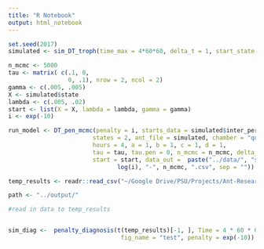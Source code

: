 ```yaml
---
title: "R Notebook"
output: html_notebook
---
```


```r
set.seed(2017)
simulated <- sim_DT_troph(time_max = 4*60*60, delta_t = 1, start_state = 1, switch_rate = c(.005, .005), int_rate = c(.005, .02), num_locations = 1, state_tpm = matrix(c(.99, .01, .01, .99), nrow = 2, byrow = T))
```

```r
n_mcmc <- 5000
tau <- matrix( c(.1, 0, 
                 0, .1), nrow = 2, ncol = 2)
gamma <- c(.005, .005)
X <- simulated$state
lambda <- c(.005, .02)
start <- list(X = X, lambda = lambda, gamma = gamma)
i <- exp(-10)

run_model <- DT_pen_mcmc(penalty = i, starts_data = simulated$inter_persec, 
                        states = 2, ant_file = simulated, chamber = "queen", 
                        hours = 4, a = 1, b = 1, c = 1, d = 1, 
                        tau = tau, tau.pen = 0, n_mcmc = n_mcmc, delta_t = 1,
                        start = start, data_out =  paste("../data/", "sim_pen_MCMC", "-", 
                               log(i), "-", n_mcmc, ".csv", sep = ""))

```


```r



temp_results <- readr::read_csv("~/Google Drive/PSU/Projects/Ant-Research/Ants/data/sim_pen_MCMC--10-5000.csv")

path <- "../output/"

#read in data to temp_results


sim_diag <-  penalty_diagnosis(t(temp_results)[-1, ], Time = 4 * 60 * 60, fig_path = path,
                                fig_name = "test", penalty = exp(-10))

```

